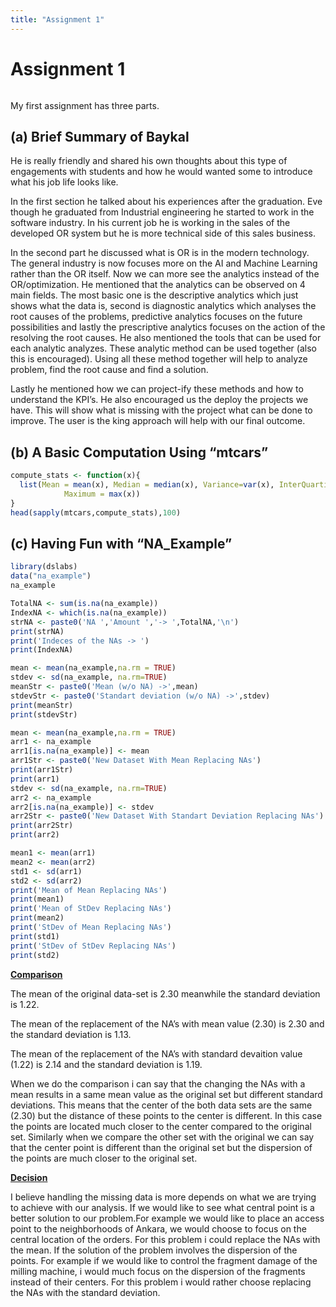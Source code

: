 ```yaml
---
title: "Assignment 1"
---
```


# Assignment 1

```         
```

My first assignment has three parts.

## (a) Brief Summary of Baykal

He is really friendly and shared his own thoughts about this type of engagements with students and how he would wanted some to introduce what his job life looks like.

In the first section he talked about his experiences after the graduation. Eve though he graduated from Industrial engineering he started to work in the software industry. In his current job he is working in the sales of the developed OR system but he is more technical side of this sales business.

In the second part he discussed what is OR is in the modern technology. The general industry is now focuses more on the AI and Machine Learning rather than the OR itself. Now we can more see the analytics instead of the OR/optimization. He mentioned that the analytics can be observed on 4 main fields. The most basic one is the descriptive analytics which just shows what the data is, second is diagnostic analytics which analyses the root causes of the problems, predictive analytics focuses on the future possibilities and lastly the prescriptive analytics focuses on the action of the resolving the root causes. He also mentioned the tools that can be used for each analytic analyzes. These analytic method can be used together (also this is encouraged). Using all these method together will help to analyze problem, find the root cause and find a solution.

Lastly he mentioned how we can project-ify these methods and how to understand the KPI's. He also encouraged us the deploy the projects we have. This will show what is missing with the project what can be done to improve. The user is the king approach will help with our final outcome.

## (b) A Basic Computation Using "mtcars"

```r
compute_stats <- function(x){
  list(Mean = mean(x), Median = median(x), Variance=var(x), InterQuartileRange=IQR(x), Minimum = min(x), 
            Maximum = max(x))
}
head(sapply(mtcars,compute_stats),100)
```

## (c) Having Fun with "NA_Example"

```r
library(dslabs)
data("na_example")
na_example
```

```r
TotalNA <- sum(is.na(na_example))
IndexNA <- which(is.na(na_example))
strNA <- paste0('NA ','Amount ','-> ',TotalNA,'\n')
print(strNA)
print('Indeces of the NAs -> ')
print(IndexNA)
```

```r
mean <- mean(na_example,na.rm = TRUE)
stdev <- sd(na_example, na.rm=TRUE)
meanStr <- paste0('Mean (w/o NA) ->',mean)
stdevStr <- paste0('Standart deviation (w/o NA) ->',stdev)
print(meanStr)
print(stdevStr)
```

```r
mean <- mean(na_example,na.rm = TRUE)
arr1 <- na_example
arr1[is.na(na_example)] <- mean
arr1Str <- paste0('New Dataset With Mean Replacing NAs')
print(arr1Str)
print(arr1)
stdev <- sd(na_example, na.rm=TRUE)
arr2 <- na_example
arr2[is.na(na_example)] <- stdev
arr2Str <- paste0('New Dataset With Standart Deviation Replacing NAs')
print(arr2Str)
print(arr2)

```

```r
mean1 <- mean(arr1)
mean2 <- mean(arr2)
std1 <- sd(arr1)
std2 <- sd(arr2)
print('Mean of Mean Replacing NAs')
print(mean1)
print('Mean of StDev Replacing NAs')
print(mean2)
print('StDev of Mean Replacing NAs')
print(std1)
print('StDev of StDev Replacing NAs')
print(std2)
```

[**Comparison**]{.underline}

The mean of the original data-set is 2.30 meanwhile the standard deviation is 1.22.

The mean of the replacement of the NA's with mean value (2.30) is 2.30 and the standard deviation is 1.13.

The mean of the replacement of the NA's with standard devaition value (1.22) is 2.14 and the standard deviation is 1.19.

When we do the comparison i can say that the changing the NAs with a mean results in a same mean value as the original set but different standard deviations. This means that the center of the both data sets are the same (2.30) but the distance of these points to the center is different. In this case the points are located much closer to the center compared to the original set. Similarly when we compare the other set with the original we can say that the center point is different than the original set but the dispersion of the points are much closer to the original set.

[**Decision**]{.underline}

I believe handling the missing data is more depends on what we are trying to achieve with our analysis. If we would like to see what central point is a better solution to our problem.For example we would like to place an access point to the neighborhoods of Ankara, we would choose to focus on the central location of the orders. For this problem i could replace the NAs with the mean. If the solution of the problem involves the dispersion of the points. For example if we would like to control the fragment damage of the milling machine, i would much focus on the dispersion of the fragments instead of their centers. For this problem i would rather choose replacing the NAs with the standard deviation.
